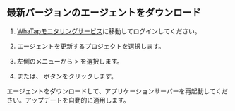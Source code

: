 ## 最新バージョンのエージェントをダウンロード

1. [WhaTapモニタリングサービス](https://service.whatap.io)に移動してログインしてください。

2. エージェントを更新するプロジェクトを選択します。

3. 左側のメニューから<Cmdname sid="management" className="uitext" /> > <Cmdname sid="agent_update" className="uitext" />を選択します。

4. <Cmdname sid="latest_version" className="uitext" /> または、 <Cmdname sid="latest_version_for_all" className="uitext" />ボタンをクリックします。

   <ImgLang img="java-update-agent.png" desc="エージェントアップデート" />

エージェントをダウンロードして、アプリケーションサーバーを再起動してください。アップデートを自動的に適用します。
